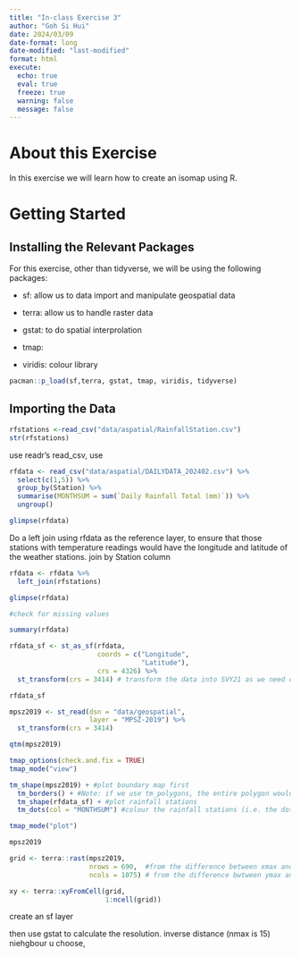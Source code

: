 ```yaml
---
title: "In-class Exercise 3"
author: "Goh Si Hui"
date: 2024/03/09
date-format: long
date-modified: "last-modified"
format: html 
execute: 
  echo: true
  eval: true
  freeze: true
  warning: false
  message: false
---
```


# About this Exercise 
In this exercise we will learn how to create an isomap using R. 

# Getting Started 

## Installing the Relevant Packages
For this exercise, other than tidyverse, we will be using the following packages:

-   sf: allow us to data import and manipulate geospatial data 

-   terra: allow us to handle raster data 

-   gstat: to do spatial interprolation 

-   tmap: 

-   viridis: colour library 


```r

pacman::p_load(sf,terra, gstat, tmap, viridis, tidyverse)

```
## Importing the Data 

```r
rfstations <-read_csv("data/aspatial/RainfallStation.csv")
str(rfstations)
```
use readr's read_csv, use 

```r
rfdata <- read_csv("data/aspatial/DAILYDATA_202402.csv") %>%
  select(c(1,5)) %>% 
  group_by(Station) %>%
  summarise(MONTHSUM = sum(`Daily Rainfall Total (mm)`)) %>%
  ungroup() 

glimpse(rfdata)

```
Do a left join using rfdata as the reference layer, to ensure that those stations with temperature readings would have the longitude and latitude of the weather stations. join by Station column 
```r

rfdata <- rfdata %>%
  left_join(rfstations)

glimpse(rfdata)
```

```r
#check for missing values 

summary(rfdata)


```

```r
rfdata_sf <- st_as_sf(rfdata, 
                      coords = c("Longitude",
                                 "Latitude"),
                      crs = 4326) %>%
  st_transform(crs = 3414) # transform the data into SVY21 as we need distance in meters to do interprolation (otherwise, it will be in decimal degree!)

rfdata_sf
```


```r
mpsz2019 <- st_read(dsn = "data/geospatial",
                    layer = "MPSZ-2019") %>%
  st_transform(crs = 3414)

qtm(mpsz2019)

```


```r

tmap_options(check.and.fix = TRUE)
tmap_mode("view")

tm_shape(mpsz2019) + #plot boundary map first
  tm_borders() + #Note: if we use tm_polygons, the entire polygon would be shaded, covering the background plot. 
  tm_shape(rfdata_sf) + #plot rainfall stations
  tm_dots(col = "MONTHSUM") #colour the rainfall stations (i.e. the dots) based on the monthly rainfall values 

tmap_mode("plot")
```

```r
mpsz2019

```

```r

grid <- terra::rast(mpsz2019,
                    nrows = 690,  #from the difference between xmax and xmin of mpsz2019 
                    ncols = 1075) # from the difference bwtween ymax and ymin of mpsz2019 

xy <- terra::xyFromCell(grid, 
                        1:ncell(grid))

```

 create an sf layer 


then use gstat to calculate the resolution. inverse distance (nmax is 15) 
niehgbour u choose, 